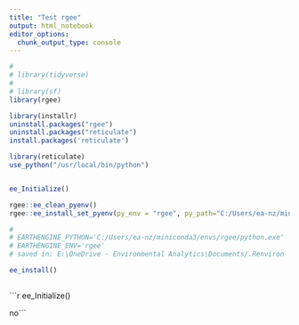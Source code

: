 ```yaml
---
title: "Test rgee"
output: html_notebook
editor_options: 
  chunk_output_type: console
---
```




```r
# 
# library(tidyverse)
# 
# library(sf)
library(rgee)

library(installr)
uninstall.packages("rgee")
uninstall.packages("reticulate")
install.packages('reticulate')

library(reticulate)
use_python("/usr/local/bin/python")

```


```python



```



```r
ee_Initialize()


```


```r


rgee::ee_clean_pyenv()
rgee::ee_install_set_pyenv(py_env = "rgee", py_path="C:/Users/ea-nz/miniconda3/envs/rgee/python.exe")

# 
# EARTHENGINE_PYTHON='C:/Users/ea-nz/miniconda3/envs/rgee/python.exe'
# EARTHENGINE_ENV='rgee'
# saved in: E:\OneDrive - Environmental Analytics\Documents/.Renviron

ee_install()
  
```


```r

ee_Initialize()



no```

